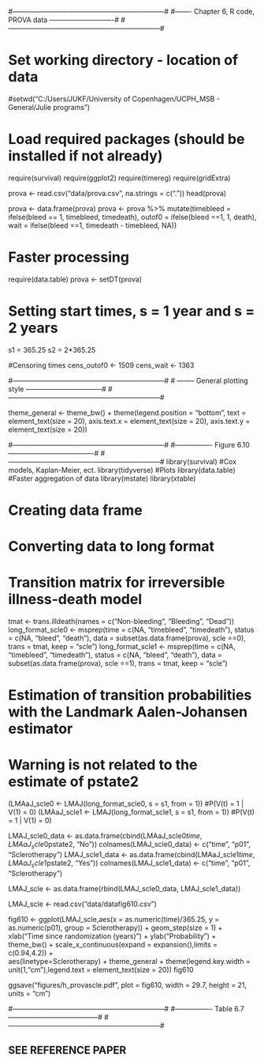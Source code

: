 #------------------------------------------------------------------#
#------- Chapter 6, R code, PROVA data ----------------------------#
#------------------------------------------------------------------#

# Set working directory - location of data
#setwd("C:/Users/JUKF/University of Copenhagen/UCPH_MSB - General/Julie programs")


# Load required packages (should be installed if not already)
require(survival)
require(ggplot2)
require(timereg)
require(gridExtra)

prova <- read.csv("data/prova.csv", na.strings = c("."))
head(prova)

prova <- data.frame(prova)
prova <- prova %>% mutate(timebleed = ifelse(bleed == 1, timebleed, timedeath),
                          outof0 = ifelse(bleed ==1, 1, death),
                          wait = ifelse(bleed ==1, timedeath - timebleed, NA))

# Faster processing
require(data.table)
prova <- setDT(prova)

# Setting start times, s = 1 year and s = 2 years
s1 = 365.25
s2 = 2*365.25

#Censoring times
cens_outof0 <- 1509
cens_wait <- 1363

#------------------------------------------------------------------#
# -------- General plotting style ---------------------------------#
#------------------------------------------------------------------#

theme_general <- theme_bw() +
  theme(legend.position = "bottom",
        text = element_text(size = 20),
        axis.text.x = element_text(size = 20),
        axis.text.y = element_text(size = 20))

#------------------------------------------------------------------#
#---------------- Figure 6.10 -------------------------------------#
#------------------------------------------------------------------#
library(survival) #Cox models, Kaplan-Meier, ect. 
library(tidyverse) #Plots
library(data.table) #Faster aggregation of data
library(mstate)
library(xtable)

# Creating data frame
# Converting data to long format
# Transition matrix for irreversible illness-death model
tmat <- trans.illdeath(names = c("Non-bleeding", "Bleeding", "Dead"))
long_format_scle0 <- msprep(time = c(NA, "timebleed", "timedeath"), status = c(NA, "bleed", "death"), data = subset(as.data.frame(prova), scle ==0), trans = tmat, keep = "scle")
long_format_scle1 <- msprep(time = c(NA, "timebleed", "timedeath"), status = c(NA, "bleed", "death"), data = subset(as.data.frame(prova), scle ==1), trans = tmat, keep = "scle")

# Estimation of transition probabilities with the Landmark Aalen-Johansen estimator
# Warning is not related to the estimate of pstate2
(LMAaJ_scle0 <- LMAJ(long_format_scle0, s = s1, from = 1)) #P(V(t) = 1 | V(1) = 0)
(LMAaJ_scle1 <- LMAJ(long_format_scle1, s = s1, from = 1)) #P(V(t) = 1 | V(1) = 0)

LMAJ_scle0_data <- as.data.frame(cbind(LMAaJ_scle0$time, LMAaJ_scle0$pstate2, "No"))
colnames(LMAJ_scle0_data) <- c("time", "p01", "Sclerotherapy")
LMAJ_scle1_data <- as.data.frame(cbind(LMAaJ_scle1$time, LMAaJ_scle1$pstate2, "Yes"))
colnames(LMAJ_scle1_data) <- c("time", "p01", "Sclerotherapy")

LMAJ_scle <- as.data.frame(rbind(LMAJ_scle0_data, LMAJ_scle1_data))


LMAJ_scle <- read.csv("data/datafig610.csv")

fig610 <- ggplot(LMAJ_scle,aes(x = as.numeric(time)/365.25, y = as.numeric(p01), group = Sclerotherapy)) + 
  geom_step(size = 1) +
  xlab("Time since randomization (years)") +
  ylab("Probability") + 
  theme_bw() +
  scale_x_continuous(expand = expansion(),limits = c(0.94,4.2)) +  
  aes(linetype=Sclerotherapy) + theme_general + 
  theme(legend.key.width = unit(1,"cm"),legend.text = element_text(size = 20)) 
fig610

ggsave("figures/h_provascle.pdf", plot = fig610,
       width = 29.7, height = 21, units = "cm")


#------------------------------------------------------------------#
#---------------- Table 6.7 ---------------------------------------#
#------------------------------------------------------------------#

## SEE REFERENCE PAPER




